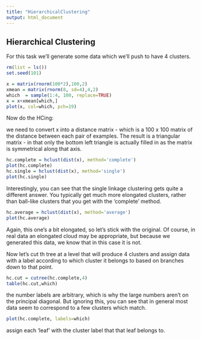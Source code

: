 ```yaml
---
title: "HierarchicalClustering"
output: html_document
---
```


Hierarchical Clustering
-----------------------

For this task we'll generate some data which we'll push to have 4 clusters.

```r
rm(list = ls())
set.seed(101)

x = matrix(rnorm(100*2),100,2)
xmean = matrix(rnorm(8, sd=4),4,2)
which  = sample(1:4, 100, replace=TRUE)
x = x+xmean[which,]
plot(x, col=which, pch=19)
```

Now do the HCing:

we need to convert x into a distance matrix - which is a 100 x 100 matrix of the distance between each pair of examples. The result is a triangular matrix - in that only the bottom left triangle is actually filled in as the matrix is symmetrical along that axis. 

```r
hc.complete = hclust(dist(x), method='complete')
plot(hc.complete)
hc.single = hclust(dist(x), method='single')
plot(hc.single)
```

Interestingly, you can see that the single linkage clustering gets quite a different answer. You typically get much more elongated clusters, rather than ball-like clusters that you get with the 'complete' method.

```r
hc.average = hclust(dist(x), method='average')
plot(hc.average)
```

Again, this one's a bit elongated, so let's stick with the original. Of course, in real data an elongated cloud may be appropriate, but because we generated this data, we know that in this case it is not.

Now let's cut th tree at a level that will produce 4 clusters and assign data with a label according to which cluster it belongs to based on branches down to that point.

```r
hc.cut = cutree(hc.complete,4)
table(hc.cut,which)
```

the number labels are arbitrary, which is why the large numbers aren't on the principal diagonal. But ignoring this, you can see that in general most data seem to correspond to a few clusters which match.

```r
plot(hc.complete, labels=which)
```

assign each 'leaf' with the cluster label that that leaf belongs to.



